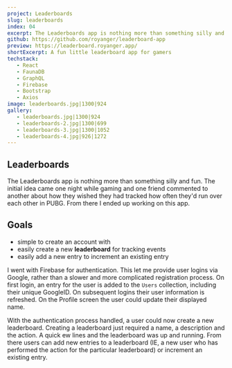 ```yaml
---
project: Leaderboards
slug: leaderboards
index: 04
excerpt: The Leaderboards app is nothing more than something silly and fun. The initial idea came one night while gaming and one friend commented to another about how they wished they had tracked how often they'd run over each other in PUBG.
github: https://github.com/royanger/leaderboard-app
preview: https://leaderboard.royanger.app/
shortExcerpt: A fun little leaderboard app for gamers
techstack:
   - React
   - FaunaDB
   - GraphQL
   - Firebase
   - Bootstrap
   - Axios
image: leaderboards.jpg|1300|924
gallery:
   - leaderboards.jpg|1300|924
   - leaderboards-2.jpg|1300|699
   - leaderboards-3.jpg|1300|1052
   - leaderboards-4.jpg|926|1272
---
```


## Leaderboards

The Leaderboards app is nothing more than something silly and fun. The initial idea came one night while gaming and one friend commented to another about how they wished they had tracked how often they'd run over each other in PUBG. From there I ended up working on this app.

## Goals

-  simple to create an account with
-  easily create a new **leaderboard** for tracking events
-  easily add a new entry to increment an existing entry

I went with Firebase for authentication. This let me provide user logins via Google, rather than a slower and more complicated registration process. On first login, an entry for the user is added to the `Users` collection, including their unique GoogleID. On subsequent logins their user information is refreshed. On the Profile screen the user could update their displayed name.

With the authentication process handled, a user could now create a new leaderboard. Creating a leaderboard just required a name, a description and the action. A quick ew lines and the leaderboard was up and running. From there users can add new entries to a leaderboard (IE, a new user who has performed the action for the particular leaderboard) or increment an existing entry.
